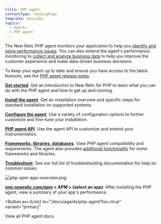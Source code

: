 ```yaml
---
title: PHP agent
contentType: landingPage
template: basicDoc
topics:
  - Agents
  - PHP agent
---
```



The New Relic PHP agent monitors your application to help you [identify and solve performance issues](/docs/agents/php-agent/getting-started/introduction-new-relic-php#monitor-performance). You can also extend the agent's performance monitoring to [collect and analyze business data](/docs/agents/php-agent/getting-started/introduction-new-relic-php#business-data) to help you improve the customer experience and make data-driven business decisions.

To keep your agent up to date and ensure you have access to the latest features, see the [PHP agent release notes](/docs/release-notes/agent-release-notes/php-release-notes).

<Icon
  name="terminal"
  size="2em"
/>

**[Get started](/docs/agents/php-agent/getting-started)**. Get an introduction to New Relic for PHP to learn what you can do with the PHP agent and how to get up and running.

<Icon
  name="list"
  size="2em"
/>

**[Install the agent](/docs/agents/php-agent/installation)**. Get an installation overview and specific steps for standard installation on supported systems.

<Icon
  name="settings"
  size="2em"
/>

**[Configure the agent](/docs/agents/php-agent/configuration/php-agent-configuration)**. Use a variety of configuration options to further customize and fine-tune your installation.

<Icon
  name="tool"
  size="2em"
/>

**[PHP agent API](/docs/agents/php-agent/configuration/php-agent-api)**. Use the agent API to customize and extend your instrumentation.

<Icon
  name="database"
  size="2em"
/>

**[Frameworks, libraries, databases](/docs/agents/php-agent/getting-started/php-agent-compatibility-requirements)**. View PHP agent compatibility and requirements. The agent also provides [additional functionality](/docs/agents/php-agent/frameworks-libraries) for some frameworks and libraries.

<Icon
  name="life-buoy"
  size="2em"
/>

**[Troubleshoot](/docs/agents/php-agent/troubleshooting)**. See our full list of troubleshooting documentation for help on common issues.

![php-apm-app-overview.png](./images/php-apm-app-overview_0.png "php-apm-app-overview.png")

**[one.newrelic.com/apm](https://one.newrelic.com/apm) > APM > (select an app)**: After installing the PHP agent, view a summary of your app's performance.

<Button
  as={Link}
  to="/docs/agents/php-agent?toc=true"
  variant="primary"
>
  View all PHP agent docs
</Button>
